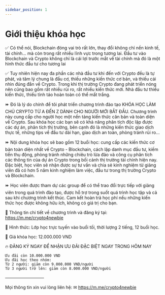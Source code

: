 ```yaml
---
sidebar_position: 1
---
```





# Giới thiệu khóa học

✅ Có thể nói, Blockchain đóng vai trò rất lớn, thay đổi không chỉ nền kinh tế, tài chính... mà còn trong rất nhiều lĩnh vực trong tương lai. Đầu tư vào Blockchain và Crypto không chỉ là cái lợi trước mắt về tài chính mà đó là một hình thức đầu tư cho tương lai

✅ Tuy nhiên hiện nay đa phần các nhà đầu tư khi đến với Crypto đều là tự phát, và tâm lý chung là đầu cơ, thiếu những kiến thức cơ bản, và thiếu cái nhìn đúng đắn về Crypto. Trong khi thị trường Crypto đang phát triển nóng nên cũng bao gồm rất nhiều rủi ro, rất nhiều kiến thức mới. Nhà đầu tư thiếu kiến thức, thiếu tỉnh táo hoàn toàn có thể mất trắng.

⏩ Đó là lý do chính để tôi phát triển chương trình đào tạo <Highlight color="#25c2a0">KHÓA HỌC LÀM CHỦ CRYPTO TỪ A ĐẾN Z DÀNH CHO NGƯỜI MỚI BẮT ĐẦU</Highlight>. Chương trình này cung cấp cho người học một nền tảng kiến thức căn bản và toàn diện về Crypto. Sau khóa học các bạn sẽ có khả năng phân tích độc lập được các dự án, phân tích thị trường, bên cạnh đó là những kiến thức giao dịch thực tế, những tips về đầu tư dài hạn, giao dịch an toàn, phòng tránh rủi ro...

⏩ Nội dung khóa học sẽ bao gồm 12 buổi học: cung cấp các kiến thức cơ bản toàn diện nhất về Crypto - Blockchain, cách lập danh mục đầu tư, kiếm tiền thụ động, phòng tránh những chiêu trò lừa đảo và công cụ phân tích các thông tin của dự án Crypto trong bối cảnh thị trường tài chính hiện nay. Đặc biệt, học viên sẽ nhận được sự tư vấn và chia sẻ kinh nghiệm từ giảng viên đã có hơn 5 năm kinh nghiệm làm việc, đầu tư trong thị trường Crypto và Blockchain.

⏩ Học viên được tham dự các group để có thể trao đổi trực tiếp với giảng viên trong quá trình đào tạo, được hỗ trợ trong suốt quá trình học tập và cả sau khi chương trình kết thúc. Cam kết hoàn trả học phí nếu những kiến thức học được không hữu ích, không có giá trị cho bạn.

📌 Thông tin chi tiết về chương trình và đăng ký tại: https://m.me/crypto4newbie

📌 Hình thức: Lớp học trực tuyến vào buổi tối, thời lượng 2 tiếng, 12 buổi học.

📌 Giá khóa học: 12.000.000 VND

🔥 ĐĂNG KÝ NGAY ĐỂ NHẬN ƯU ĐÃI ĐẶC BIỆT NGAY TRONG HÔM NAY

```
Ưu đãi còn 10.000.000 VND
Ưu đãi học theo nhóm:
Từ 2 người: giảm còn 9.000.000 VND/người
Từ 3 người trở lên: giảm còn 8.000.000 VND/người
```
—————————

Mọi thông tin xin vui lòng liên hệ:
✉ https://m.me/crypto4newbie